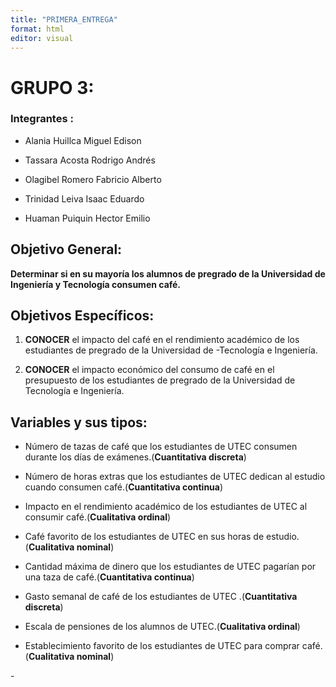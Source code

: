 ```yaml
---
title: "PRIMERA_ENTREGA"
format: html
editor: visual
---
```


# GRUPO 3:

### Integrantes :

-   Alania Huillca Miguel Edison

-   Tassara Acosta Rodrigo Andrés

-   Olagibel Romero Fabricio Alberto

-   Trinidad Leiva Isaac Eduardo

-   Huaman Puiquin Hector Emilio

## Objetivo General:

**Determinar si en su mayoría los alumnos de pregrado de la Universidad de Ingeniería y Tecnología consumen café.**

## Objetivos Específicos:

1.  **CONOCER** el impacto del café en el rendimiento académico de los estudiantes de pregrado de la Universidad de -Tecnología e Ingeniería.

2.  **CONOCER** el impacto económico del consumo de café en el presupuesto de los estudiantes de pregrado de la Universidad de Tecnología e Ingeniería.

## Variables y sus tipos:

-   Número de tazas de café que los estudiantes de UTEC consumen durante los días de exámenes.(**Cuantitativa discreta**)

-   Número de horas extras que los estudiantes de UTEC dedican al estudio cuando consumen café.(**Cuantitativa continua**)

-   Impacto en el rendimiento académico de los estudiantes de UTEC al consumir café.(**Cualitativa ordinal**)

-   Café favorito de los estudiantes de UTEC en sus horas de estudio.(**Cualitativa nominal**)

-   Cantidad máxima de dinero que los estudiantes de UTEC pagarían por una taza de café.(**Cuantitativa continua**)

-   Gasto semanal de café de los estudiantes de UTEC .(**Cuantitativa discreta**)

-   Escala de pensiones de los alumnos de UTEC.(**Cualitativa ordinal**)

-   Establecimiento favorito de los estudiantes de UTEC para comprar café.(**Cualitativa nominal**)

\-
